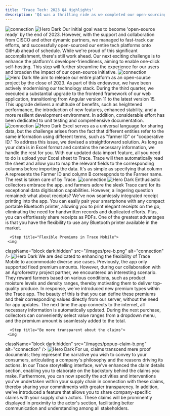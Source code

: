 ```yaml
---
title: 'Trace Tech: 2023 Q4 Highlights'
description: 'Q4 was a thrilling ride as we completed our open-sourcing journey and launched the app with its standalone server. We've successfully published our entire code base to the open-source community and made a significant milestone in interoperability. This is a pivotal step that opens doors to unprecedented collaboration and innovation!'
---
```





<Steps>
  <Step title="OpenSource">
   <img
  className="block dark:hidden"
  src="/images/ver.png"
  alt="connection"
/>
<img
  className="hidden dark:block"
   src="/images/ver.png"
  alt="Hero Dark"
/>
    Our initial goal was to become 'open-source ready' by the end of 2023. However, with the support and collaboration from CISCO and other dynamic partners, we managed to fast-track our efforts, and successfully open-sourced our entire tech platforms onto GitHub ahead of schedule. While we're proud of this significant accomplishment, there's still work ahead. Our next exciting challenge is to enhance the platform's developer-friendliness, aiming to enable one-click self-hosting. This step will further streamline the experience for our users and broaden the impact of our open-source initiative.
  </Step>
  <Step title="Suiting Up For Open Source">
     <img
  className="block dark:hidden"
  src="/images/os.png"
  alt="connection"
/>
<img
  className="hidden dark:block"
  src="/images/os.png"
  alt="Hero Dark"
/>
    We aim to release our entire platform as an open-source project by the close of 2023. As part of this endeavour, we have been actively modernising our technology stack. During the third quarter, we executed a substantial upgrade to the frontend framework of our web application, transitioning from Angular version 11 to the latest version 15. This upgrade delivers a multitude of benefits, such as heightened performance, the introduction of new features, enhanced stability, and a more resilient development environment. In addition, considerable effort has been dedicated to unit testing and comprehensive documentation.
  </Step>





  <Step title="Excel? We've Got It Covered!">
     <img
  className="block dark:hidden"
  src="/images/excel-b.png"
  alt="connection"
/>
<img
  className="hidden dark:block"
  src="/images/excel.png"
  alt="Hero Dark"
/>
    Excel serves as a universal language for sharing data, but the challenge arises from the fact that different entities refer to the same information using different terms, such as "farmer ID" or "cooperative ID." To address this issue, we devised a straightforward solution. As long as your data is in Excel format and contains the necessary information, we handle the rest for you. With our updated data import feature, all you need to do is upload your Excel sheet to Trace. Trace will then automatically read the sheet and allow you to map the relevant fields to the corresponding columns before importing the data. It's as simple as specifying that column A represents the Farmer ID and column B corresponds to the Farmer name. The rest is taken care of by Trace. 
  </Step>





  <Step title="What about receipts?">
     <img
  className="block dark:hidden"
  src="/images/print-b.png"
  alt="connection"
/>
<img
  className="hidden dark:block"
  src="/images/print.png"
  alt="Hero Dark"
/>
    Enthusiastic collectors embrace the app, and farmers adore the sleek Trace card for its exceptional data digitisation capabilities. However, a lingering question remained: what about receipts? We've now seamlessly integrated receipt printing into the app. You can easily pair your smartphone with any compact portable Bluetooth printer, allowing you to print elegant receipts on the go, eliminating the need for handwritten records and duplicated efforts. Plus, you can effortlessly share receipts as PDFs. One of the greatest advantages is that you have the flexibility to use any Bluetooth printer available in the market.
  </Step>









      <Step title="Flexible Premiums in Trace Mobile">
     <img
  className="block dark:hidden"
  src="/images/pre-b.png"
  alt="connection"
/>
<img
  className="hidden dark:block"
  src="/images/pre.png"
  alt="Hero Dark"
/>
    We are dedicated to enhancing the flexibility of Trace Mobile to accommodate diverse use cases. Previously, the app only supported fixed premium amounts. However, during our collaboration with an Agroforestry project partner, we encountered an interesting scenario. They reward farmers based on various conditions, such as product moisture levels and density ranges, thereby motivating them to deliver top-quality produce. In response, we've introduced new premium types within the Trace app. The beauty of this is that you can define these premiums and their corresponding values directly from our server, without the need for app updates. The next time the app connects to the internet, all necessary information is automatically updated. During the next purchase, collectors can conveniently select value ranges from a dropdown menu, and the premium amount is seamlessly added to the total.
  </Step>



  
      <Step title="Be more transparent about the claims">
     <img
  className="block dark:hidden"
  src="/images/popup-claim-b.png"
  alt="connection"
/>
<img
  className="hidden dark:block"
  src="/images/popup-claim.png"
  alt="Hero Dark"
/>
    For us, claims transcend mere proof documents; they represent the narrative you wish to convey to your consumers, articulating a company's philosophy and the reasons driving its actions. In our Trace storytelling interface, we've enhanced the claim details section, enabling you to elaborate on the backstory behind the claims you make. Furthermore, you can now specify the activities and interventions you've undertaken within your supply chain in connection with these claims, thereby sharing your commitments with greater transparency.
    In addition, we've introduced a feature that allows you to share company-specific claims with your supply chain actors. These claims will be prominently displayed in proximity to the actor's section, facilitating better communication and understanding among all stakeholders. 

  </Step>
</Steps>


